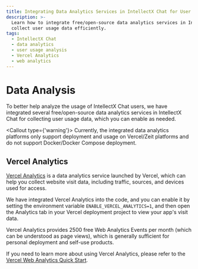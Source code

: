 ```yaml
---
title: Integrating Data Analytics Services in IntellectX Chat for User Usage Analysis
description: >-
  Learn how to integrate free/open-source data analytics services in IntellectX Chat to
  collect user usage data efficiently.
tags:
  - IntellectX Chat
  - data analytics
  - user usage analysis
  - Vercel Analytics
  - web analytics
---
```


# Data Analysis

To better help analyze the usage of IntellectX Chat users, we have integrated several free/open-source data analytics services in IntellectX Chat for collecting user usage data, which you can enable as needed.

<Callout type={'warning'}>
  Currently, the integrated data analytics platforms only support deployment and usage on
  Vercel/Zeit platforms and do not support Docker/Docker Compose deployment.
</Callout>

## Vercel Analytics

[Vercel Analytics](https://vercel.com/analytics) is a data analytics service launched by Vercel, which can help you collect website visit data, including traffic, sources, and devices used for access.

We have integrated Vercel Analytics into the code, and you can enable it by setting the environment variable `ENABLE_VERCEL_ANALYTICS=1`, and then open the Analytics tab in your Vercel deployment project to view your app's visit data.

Vercel Analytics provides 2500 free Web Analytics Events per month (which can be understood as page views), which is generally sufficient for personal deployment and self-use products.

If you need to learn more about using Vercel Analytics, please refer to the [Vercel Web Analytics Quick Start](https://vercel.com/docs/analytics/quickstart).
